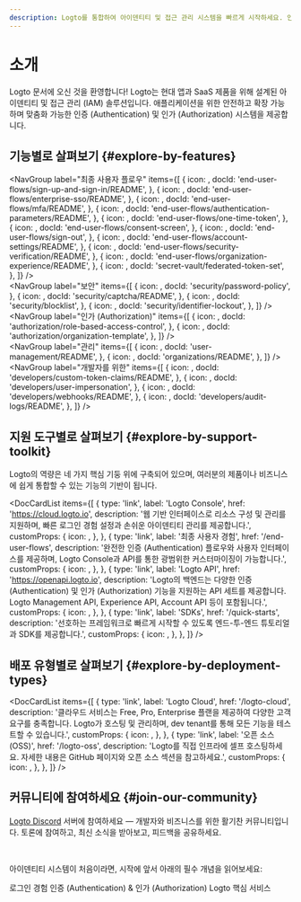 ```yaml
---
description: Logto를 통합하여 아이덴티티 및 접근 관리 시스템을 빠르게 시작하세요. 인증 (Authentication), 인가 (Authorization), 멀티 테넌트 관리를 한 번에 경험할 수 있습니다.
---
```



# 소개

Logto 문서에 오신 것을 환영합니다! Logto는 현대 앱과 SaaS 제품을 위해 설계된 아이덴티티 및 접근 관리 (IAM) 솔루션입니다. 애플리케이션을 위한 안전하고 확장 가능하며 맞춤화 가능한 인증 (Authentication) 및 인가 (Authorization) 시스템을 제공합니다.

## 기능별로 살펴보기 \{#explore-by-features}

<NavGroup
  label="최종 사용자 플로우"
  items={[
    {
      icon: <SignInIcon />,
      docId: 'end-user-flows/sign-up-and-sign-in/README',
    },
    {
      icon: <SsoIcon />,
      docId: 'end-user-flows/enterprise-sso/README',
    },
    {
      icon: <LockIcon />,
      docId: 'end-user-flows/mfa/README',
    },
    {
      icon: <ScreenIcon />,
      docId: 'end-user-flows/authentication-parameters/README',
    },
    {
      icon: <LinkIcon />,
      docId: 'end-user-flows/one-time-token',
    },
    {
      icon: <SecurityIcon />,
      docId: 'end-user-flows/consent-screen',
    },
    {
      icon: <SignOutIcon />,
      docId: 'end-user-flows/sign-out',
    },
    {
      icon: <GearIcon />,
      docId: 'end-user-flows/account-settings/README',
    },
    {
      icon: <SecurityIcon />,
      docId: 'end-user-flows/security-verification/README',
    },
    {
      icon: <OrganizationIcon />,
      docId: 'end-user-flows/organization-experience/README',
    },
    {
      icon: <VaultIcon />,
      docId: 'secret-vault/federated-token-set',
    },
  ]}
/>
<br />
<NavGroup
  label="보안"
  items={[
    {
      icon: <KeyIcon />,
      docId: 'security/password-policy',
    },
    {
      icon: <CheckboxIcon />,
      docId: 'security/captcha/README',
    },
    {
      icon: <BlockUserIcon />,
      docId: 'security/blocklist',
    },
    {
      icon: <LockoutIcon />,
      docId: 'security/identifier-lockout',
    },
  ]}
/>
<br />
<NavGroup
  label="인가 (Authorization)"
  items={[
    {
      icon: <AuthorizationIcon />,
      docId: 'authorization/role-based-access-control',
    },
    {
      icon: <AuthorizationIcon />,
      docId: 'authorization/organization-template',
    },
  ]}
/>
<br />
<NavGroup
  label="관리"
  items={[
    {
      icon: <UserManagementIcon />,
      docId: 'user-management/README',
    },
    {
      icon: <OrganizationIcon />,
      docId: 'organizations/README',
    },
  ]}
/>
<br />
<NavGroup
  label="개발자를 위한"
  items={[
    {
      icon: <GearPlusIcon />,
      docId: 'developers/custom-token-claims/README',
    },
    {
      icon: <ImpersonationIcon />,
      docId: 'developers/user-impersonation',
    },
    {
      icon: <WebhookIcon />,
      docId: 'developers/webhooks/README',
    },
    {
      icon: <AuditLogIcon />,
      docId: 'developers/audit-logs/README',
    },
  ]}
/>

## 지원 도구별로 살펴보기 \{#explore-by-support-toolkit}

Logto의 역량은 네 가지 핵심 기둥 위에 구축되어 있으며, 여러분의 제품이나 비즈니스에 쉽게 통합할 수 있는 기능의 기반이 됩니다.

<DocCardList
  items={[
    {
      type: 'link',
      label: 'Logto Console',
      href: 'https://cloud.logto.io',
      description:
        '웹 기반 인터페이스로 리소스 구성 및 관리를 지원하며, 빠른 로그인 경험 설정과 손쉬운 아이덴티티 관리를 제공합니다.',
      customProps: {
        icon: <LogtoConsoleIcon />,
      },
    },
    {
      type: 'link',
      label: '최종 사용자 경험',
      href: '/end-user-flows',
      description:
        '완전한 인증 (Authentication) 플로우와 사용자 인터페이스를 제공하며, Logto Console과 API를 통한 광범위한 커스터마이징이 가능합니다.',
      customProps: {
        icon: <ExperienceIcon />,
      },
    },
    {
      type: 'link',
      label: 'Logto API',
      href: 'https://openapi.logto.io',
      description:
        'Logto의 백엔드는 다양한 인증 (Authentication) 및 인가 (Authorization) 기능을 지원하는 API 세트를 제공합니다. Logto Management API, Experience API, Account API 등이 포함됩니다.',
      customProps: {
        icon: <LogtoApiIcon />,
      },
    },
    {
      type: 'link',
      label: 'SDKs',
      href: '/quick-starts',
      description:
        '선호하는 프레임워크로 빠르게 시작할 수 있도록 엔드-투-엔드 튜토리얼과 SDK를 제공합니다.',
      customProps: {
        icon: <SdkIcon />,
      },
    },
  ]}
/>

## 배포 유형별로 살펴보기 \{#explore-by-deployment-types}

<DocCardList
  items={[
    {
      type: 'link',
      label: 'Logto Cloud',
      href: '/logto-cloud',
      description:
        '클라우드 서비스는 Free, Pro, Enterprise 플랜을 제공하여 다양한 고객 요구를 충족합니다. Logto가 호스팅 및 관리하며, dev tenant를 통해 모든 기능을 테스트할 수 있습니다.',
      customProps: {
        icon: <CloudIcon />,
      },
    },
    {
      type: 'link',
      label: '오픈 소스 (OSS)',
      href: '/logto-oss',
      description:
        'Logto를 직접 인프라에 셀프 호스팅하세요. 자세한 내용은 GitHub 페이지와 오픈 소스 섹션을 참고하세요.',
      customProps: {
        icon: <OpenSourceIcon />,
      },
    },
  ]}
/>

## 커뮤니티에 참여하세요 \{#join-our-community}

[Logto Discord](https://discord.com/invite/UEPaF3j5e6) 서버에 참여하세요 — 개발자와 비즈니스를 위한 활기찬 커뮤니티입니다. 토론에 참여하고, 최신 소식을 받아보고, 피드백을 공유하세요.

<br />

아이덴티티 시스템이 처음이라면, 시작에 앞서 아래의 필수 개념을 읽어보세요:

<Url href="/concepts/sign-in-experience">로그인 경험</Url>
<Url href="/concepts/authn-vs-authz">인증 (Authentication) & 인가 (Authorization)</Url>
<Url href="/concepts/core-service">Logto 핵심 서비스</Url>
